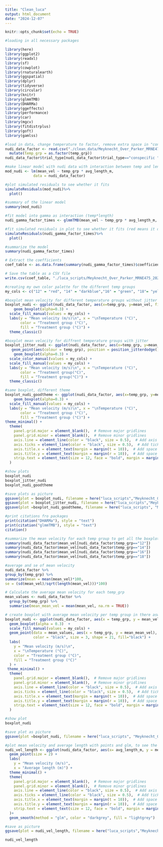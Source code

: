 ```yaml
---
title: "Clean_luca"
output: html_document
date: "2024-12-07"
---
```


```r
knitr::opts_chunk$set(echo = TRUE)
```

```r
#loading in all necessary packages

library(here) 
library(ggplot2) 
library(readxl) 
library(sf) 
library(cowplot)
library(rnaturalearth)
library(ggspatial)
library(dplyr)
library(tidyverse)
library(circular)
library(knitr)
library(glmmTMB)
library(DHARMa)
library(ggeffects)
library(performance)
library(car)
library(mgcv)
library(fitdistrplus)
library(goft)
library(gamlss)
```

```r
#load in data, change temperature to factor, remove extra space in "conspecific"
nudi_data_factor <- read.csv("./clean_data/Meyknecht_Over_Parker_MRNE475_2024_combinedraw.csv")%>%
  mutate(temp_grp = as.factor(temp_grp))
nudi_data_factor$trial_type[nudi_data_factor$trial_type=="conspecific "] <- "conspecific"

```

```r
#make linear model with nudi data with interaction between temp and length
mod_nudi <- lm(mean_vel ~ temp_grp * avg_length_m, 
             data = nudi_data_factor)

#plot simulated residuals to see whether it fits
simulateResiduals(mod_nudi)%>%
  plot()

#summary of the linear model
summary(mod_nudi)
```


```r
#fit model into gamma as interaction (temp*length)
nudi_gamma_factor_times <- glmmTMB(mean_vel ~ temp_grp * avg_length_m, family = Gamma(link = "log"), data = nudi_data_factor)

#fit simulated residuals in plot to see whether it fits (red means it doesn't, no red means it does)
simulateResiduals(nudi_gamma_factor_times)%>%
  plot()

#summarize the model
summary(nudi_gamma_factor_times)

# Extract the coefficients
coef_table <- as.data.frame(summary(nudi_gamma_factor_times)$coefficients$cond)

# Save the table as a CSV file
write.csv(coef_table, "./luca_scripts/Meyknecht_Over_Parker_MRNE475_2024_nudi_gamma_factor_times_coefficients.csv", row.names = TRUE)
```

```r

#creating my own color palette for the different temp groups
my_cols <- c("12" = "red", "14" = "darkblue","16" = "green", "18"= "yellow" )

#boxplot mean velocity for different temperature groups without jitter
boxplot_nudi <- ggplot(nudi_data_factor, aes(x=temp_grp, y=mean_vel, fill=temp_grp)) + 
    geom_boxplot(alpha=0.3) +
  scale_fill_manual(values = my_cols) +
  labs(y = "Mean velocity (m/s)\n", x = "\nTemperature (°C)", 
       color = "Treatment group (°C)", 
       fill = "Treatment group (°C)") +
  theme_classic()

#boxplot mean velocity for diffrent temperature groups with jitter
boxplot_jitter_nudi <- ggplot(nudi_data_factor, aes(x=temp_grp, y=mean_vel, fill=temp_grp)) + 
   geom_point(aes(colour = temp_grp), position = position_jitterdodge()) +
    geom_boxplot(alpha=0.3) +
  scale_color_manual(values = my_cols) +
  scale_fill_manual(values = my_cols) +
  labs(y = "Mean velocity (m/s)\n", x = "\nTemperature (°C)", 
       color = "Treatment group(°C)", 
       fill = "Treatment group(°C)") +
  theme_classic()

#same boxplot, different theme
boxplot_nudi_goodtheme <- ggplot(nudi_data_factor, aes(x=temp_grp, y=mean_vel, fill=temp_grp)) + 
    geom_boxplot(alpha=0.3) +
  scale_fill_manual(values = my_cols) +
  labs(y = "Mean velocity (m/s)\n", x = "\nTemperature (°C)", 
       color = "Treatment group (°C)", 
       fill = "Treatment group (°C)") +
theme_minimal() +
  theme(
    panel.grid.major = element_blank(),  # Remove major gridlines
    panel.grid.minor = element_blank(),  # Remove minor gridlines
    axis.line = element_line(color = "black", size = 0.5),  # Add axis lines for both x and y axes
    axis.ticks = element_line(color = "black", size = 0.5),  # Add ticks to both x and y axes
    axis.title.x = element_text(margin = margin(t = 10)),  # Add space between x-axis labels and numbers
    axis.title.y = element_text(margin = margin(r = 10)),  # Add space between y-axis labels and numbers
    strip.text = element_text(size = 12, face = "bold", margin = margin(b = 20))  # Add space between facet labels and graph
  )

#show plots
boxplot_nudi
boxplot_jitter_nudi
boxplot_nudi_goodtheme

#save plots as picture
ggsave(plot = boxplot_nudi, filename = here("luca_scripts","Meyknecht_Over_Parker_MRNE475_2024_boxplot_nudi.pdf"), width = 6, height = 4)
ggsave(plot = boxplot_jitter_nudi, filename = here("luca_scripts","Meyknecht_Over_Parker_MRNE475_2024_boxplot_jitter_nudi.pdf"), width = 6, height = 4)
ggsave(plot =boxplot_nudi_goodtheme, filename = here("luca_scripts", "Meyknecht_Over_Parker_MRNE475_2024_goodboxplot.png"), bg = "white", width = 6, height = 4)


```

```r
#print citations fro packages
print(citation("DHARMa"), style = "text")
print(citation("glmmTMB"), style = "text")
citation()

```

```r
#summarize the mean velocity for each temp group to get all the boxplot values + mean
summary(nudi_data_factor$mean_vel[nudi_data_factor$temp_grp=="12"])
summary(nudi_data_factor$mean_vel[nudi_data_factor$temp_grp=="14"])
summary(nudi_data_factor$mean_vel[nudi_data_factor$temp_grp=="16"]) 
summary(nudi_data_factor$mean_vel[nudi_data_factor$temp_grp=="18"]) 

#average and se of mean velocity
nudi_data_factor %>%
group_by(temp_grp) %>%
summarize(mean = mean(mean_vel)*100,
se = (sd(mean_vel)/sqrt(length(mean_vel)))*100)


```


```r
# Calculate the average mean velocity for each temp_grp
mean_values <- nudi_data_factor %>%
  group_by(temp_grp) %>%
  summarise(mean_mean_vel = mean(mean_vel, na.rm = TRUE))

# create boxplot with average mean velocity per temp group in there aswell
boxplot_nudi <- ggplot(nudi_data_factor, aes(x = temp_grp, y = mean_vel, fill = temp_grp)) + 
  geom_boxplot(alpha = 0.3)  +
  scale_fill_manual(values = my_cols) +
  geom_point(data = mean_values, aes(x = temp_grp, y = mean_mean_vel), 
             color = "black", size = 3, shape = 21, fill="black") +
  labs(
    y = "Mean velocity (m/s)\n", 
    x = "\nTemperature (°C)", 
    color = "Treatment group (°C)", 
    fill = "Treatment group (°C)"
  ) +
 theme_minimal() +
  theme(
    panel.grid.major = element_blank(),  # Remove major gridlines
    panel.grid.minor = element_blank(),  # Remove minor gridlines
    axis.line = element_line(color = "black", size = 0.5),  # Add axis lines for both x and y axes
    axis.ticks = element_line(color = "black", size = 0.5),  # Add ticks to both x and y axes
    axis.title.x = element_text(margin = margin(t = 10)),  # Add space between x-axis labels and numbers
    axis.title.y = element_text(margin = margin(r = 10)),  # Add space between y-axis labels and numbers
    strip.text = element_text(size = 12, face = "bold", margin = margin(b = 20))  # Add space between facet labels and graph
  )

#show plot
boxplot_nudi

#save plot as picture
ggsave(plot =boxplot_nudi, filename = here("luca_scripts", "Meyknecht_Over_Parker_MRNE475_2024_perfectplot.png"), bg = "white", width = 6, height = 4)
```


```r
#plot mean velocity and average length with points and glm, to see the relationship between the two
nudi_vel_length <- ggplot(nudi_data_factor, aes(x= avg_length_m, y = mean_vel)) +
  geom_point(size = 2) +
  labs(
    y = "Mean velocity (m/s)", 
    x = "Average length (m)") +
  theme_minimal() +
  theme(
    panel.grid.major = element_blank(),  # Remove major gridlines
    panel.grid.minor = element_blank(),  # Remove minor gridlines
    axis.line = element_line(color = "black", size = 0.5),  # Add axis lines for both x and y axes
    axis.ticks = element_line(color = "black", size = 0.5),  # Add ticks to both x and y axes
    axis.title.x = element_text(margin = margin(t = 10)),  # Add space between x-axis labels and numbers
    axis.title.y = element_text(margin = margin(r = 10)),  # Add space between y-axis labels and numbers
    strip.text = element_text(size = 12, face = "bold", margin = margin(b = 20))  # Add space between facet labels and graph
  )+
  geom_smooth(method = "glm", color = "darkgrey", fill = "lightgrey")

#save as picture
ggsave(plot = nudi_vel_length, filename = here("luca_scripts","Meyknecht_Over_Parker_MRNE475_2024_lm_length_vel2.png"), width = 6, height = 4, bg="white")

nudi_vel_length
```

